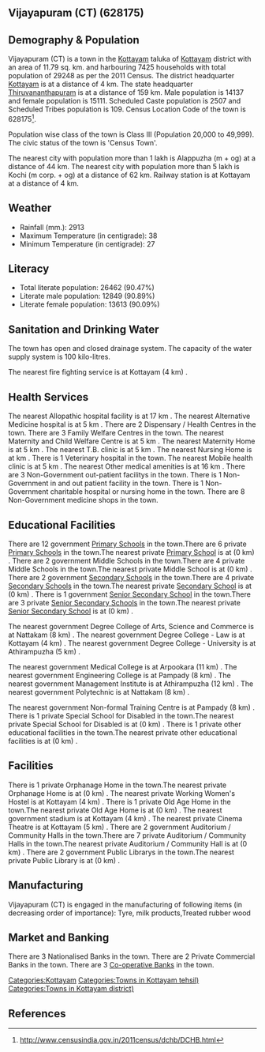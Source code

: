 {{Infobox settlement
| name=Vijayapuram (CT)
| native_name=
| native_name_lang=
| other_name=
| nickname=
| settlement_type=Town
| image_skyline=
| image_alt=
| image_caption=
| pushpin_map=India Kerala
| pushpin_label_position=right
| pushpin_map_alt=
| pushpin_map_caption=Location in Kerala, India
| latd=
| latm=
| lats=
| latNS=
| longd=
| longm=
| longs=
| longEW=
| coordinates_display=inline,title
| subdivision_type=Country
| subdivision_name={{flag|India}}
| subdivision_type1=[[States and territories of India|State]]
| subdivision_name1=Kerala 
| subdivision_type2=[[List of districts of India|District]]
| subdivision_name2=Kottayam
| subdivision_type3=Tahsil
| subdivision_name3=Kottayam
| website=
| established_title=<!-- Established -->
| established_date=
| founder=
| named_for=
| government_type=
| governing_body=
| unit_pref=Metric
| area_footnotes=
| area_rank=
| area_total_km2=11.79
| elevation_footnotes=
| elevation_m=
| population_total=29248
| population_as_of=2011
| population_rank=
| population_density_km2=2480
| population_demonym=
| population_footnotes=
| demographics_type1=Languages=
| demographics1_title1=Official=
| demographics1_info1=[[Malayalam language|Malayalam]]
| timezone1=[[Indian Standard Time|IST]]
| utc_offset1==+5:30
| postal_code_type=[[Postal Index Number|PIN]]
| postal_code=
| area_code_type=Telephone code
| area_code=
| registration_plate=
| blank1_name_sec1=Nearest city
| blank1_info_sec1=[[Alappuzha (m + og)]]
| blank2_name_sec1=[[Human sex ratio|Sex ratio]]
| blank2_info_sec1=1068
| blank3_name_sec1=Literacy
| blank3_info_sec1=90.47%
| blank1_name_sec2=[[2011 Census of India|2011 census]] code
| blank1_info_sec2=628175
| footnotes=
}}

== Vijayapuram (CT) (628175) ==

== Demography & Population ==

Vijayapuram (CT) is a town in the [[Kottayam]] taluka of [[Kottayam]] district with an area of 11.79 sq. km. and harbouring 7425 households with total population of 29248 as per the 2011 Census. The district headquarter [[Kottayam]] is at a distance of 4 km. The state headquarter [[Thiruvananthapuram]] is at a distance of 159 km. Male population is 14137 and female population is 15111. Scheduled Caste population is 2507 and Scheduled Tribes population is 109. Census Location Code of the town is 628175<ref>http://www.censusindia.gov.in/2011census/dchb/DCHB.html</ref>.

Population wise class of the town is Class III (Population 20,000 to 49,999).
The civic status of the town is 'Census Town'.

The nearest city with population more than 1 lakh is Alappuzha (m + og) at a distance of 44 km. The nearest city with population more than 5 lakh is Kochi (m corp. + og)  at a distance of 62 km. Railway station is at Kottayam at a distance of 4 km.


== Weather ==  
* Rainfall (mm.): 2913 
* Maximum Temperature (in centigrade): 38
* Minimum Temperature (in centigrade): 27


== Literacy ==  
* Total literate population: 26462 (90.47%)
* Literate male population: 12849 (90.89%)
* Literate female population: 13613 (90.09%)


== Sanitation and Drinking Water ==  
The town has open and closed drainage system.
The capacity of the water supply system is 100 kilo-litres.

The nearest fire fighting service is at Kottayam (4 km) .


== Health Services ==
The nearest Allopathic hospital facility is at 17 km .
The nearest Alternative Medicine hospital is at 5 km .
There are 2 Dispensary / Health Centres in the town.
There are 3 Family Welfare Centres in the town.
The nearest Maternity and Child Welfare Centre is at 5 km .
The nearest Maternity Home is at 5 km .
The nearest T.B. clinic is at 5 km .
The nearest Nursing Home is at  km .
There is 1 Veterinary hospital in the town.
The nearest Mobile health clinic is at 5 km .
The nearest Other medical amenities is at 16 km .
There are 3 Non-Government out-patient facilitys in the town.
There is 1 Non-Government in and out patient facility in the town.
There is 1 Non-Government charitable hospital or nursing home in the town.
There are 8 Non-Government medicine shops in the town.


== Educational Facilities ==
There are 12 government [[Primary School]]s in the town.There are 6 private [[Primary School]]s in the town.The nearest private [[Primary School]] is at  (0 km) .
There are 2 government Middle Schools in the town.There are 4 private Middle Schools in the town.The nearest private Middle School is at  (0 km) .
There are 2 government [[Secondary School]]s in the town.There are 4 private [[Secondary School]]s in the town.The nearest private [[Secondary School]] is at  (0 km) .
There is 1 government [[Senior Secondary School]] in the town.There are 3 private [[Senior Secondary School]]s in the town.The nearest private [[Senior Secondary School]] is at  (0 km) .
 
 
 
 
 
The nearest government Degree College of Arts, Science and Commerce is at Nattakam (8 km) .
The nearest government Degree College - Law is at Kottayam (4 km) .
The nearest government Degree College - University is at Athirampuzha  (5 km) .
 
The nearest government Medical College is at Arpookara (11 km) .
The nearest government Engineering College is at Pampady (8 km) .
The nearest government Management Institute is at Athirampuzha (12 km) .
The nearest government Polytechnic is at Nattakam (8 km) .
 
The nearest government Non-formal Training Centre is at Pampady (8 km) .
There is 1 private Special School for Disabled in the town.The nearest private Special School for Disabled is at  (0 km) .
There is 1 private other educational facilities in the town.The nearest private other educational facilities is at  (0 km) .


== Facilities ==
There is 1 private Orphanage Home in the town.The nearest private Orphanage Home is at  (0 km) .
The nearest private Working Women's Hostel is at Kottayam (4 km) .
There is 1 private Old Age Home in the town.The nearest private Old Age Home is at  (0 km) .
The nearest government stadium is at Kottayam (4 km) .
The nearest private Cinema Theatre is at Kottayam (5 km) .
There are 2 government Auditorium / Community Halls in the town.There are 7 private Auditorium / Community Halls in the town.The nearest private Auditorium / Community Hall is at  (0 km) .
There are 2 government Public Librarys in the town.The nearest private Public Library is at  (0 km) .


== Manufacturing ==
Vijayapuram (CT) is engaged in the manufacturing of following items (in decreasing order of importance): Tyre, milk products,Treated rubber wood


== Market and Banking ==
There are 3 Nationalised Banks in the town.
There are 2 Private Commercial Banks in the town.
There are 3 [[Co-operative Bank]]s in the town.




[[Categories:Kottayam]]
[[Categories:Towns in Kottayam tehsil)]]
[[Categories:Towns in Kottayam district)]]


== References ==
{{Reflist}}


